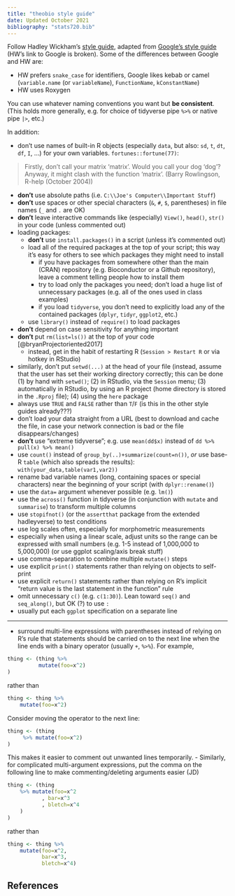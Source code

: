 ```yaml
---
title: "theobio style guide"
date: Updated October 2021
bibliography: "stats720.bib"
---
```


<!-- FIXME: why do square brackets get mangled??? -->
<!-- Something to do with the two-step process (html via md) -->

Follow Hadley Wickham's [style guide](http://adv-r.had.co.nz/Style.html), adapted from [Google's style guide](https://google.github.io/styleguide/Rguide.xml) (HW's link to Google is broken). Some of the differences between Google and HW are:

- HW prefers `snake_case` for identifiers, Google likes kebab or camel (`variable.name` (or `variableName`), `FunctionName`, `kConstantName`)
- HW uses Roxygen

You can use whatever naming conventions you want but **be consistent**. (This holds more generally, e.g. for choice of tidyverse pipe `%>%` or native pipe `|>`, etc.)

In addition:

- don't use names of built-in R objects (especially `data`, but also: `sd`, `t`, `dt`, `df`, `I`, ...) for your own variables. `fortunes::fortune(77)`:

> Firstly, don't call your matrix 'matrix'. Would you call your dog 'dog'? Anyway, it might clash with the function 'matrix'. (Barry Rowlingson, R-help (October 2004))

- **don't** use absolute paths (i.e. `C:\\Joe's Computer\\Important Stuff`)
- **don't** use spaces or other special characters (`&`, `#`, `$`, parentheses) in file names (`_` and `.` are OK)
- **don't** leave interactive commands like (especially) `View()`, `head()`, `str()` in your code (unless commented out)
- loading packages:
	- **don't** use `install.packages()` in a script (unless it's commented out)	
	- load all of the required packages at the top of your script; this way it's easy for others to see which packages they might need to install
	     - if you have packages from somewhere other than the main (CRAN) repository (e.g. Bioconductor or a Github repository), leave a comment telling people how to install them
	 	- try to load only the packages you need; don't load a huge list of unnecessary packages (e.g. all of the ones used in class examples)
		- if you load `tidyverse`, you don't need to explicitly load any of the contained packages (`dplyr`, `tidyr`, `ggplot2`, etc.)
    - use `library()` instead of `require()` to load packages
- **don't** depend on case sensitivity for anything important
- **don't** put `rm(list=ls())` at the top of your code [@bryanProjectoriented2017]
	- instead, get in the habit of restarting R (`Session > Restart R` or via hotkey in RStudio)
- similarly, don't put `setwd(...)` at the head of your file (instead, assume that the user has set their working directory correctly; this can be done (1) by hand with `setwd()`; (2) in RStudio, via the `Session` menu; (3) automatically in RStudio, by using an R project (home directory is stored in the `.Rproj` file); (4) using the `here` package	
- always use `TRUE` and `FALSE` rather than `T`/`F` (is this in the other style guides already???)
- don't load your data straight from a URL (best to download and cache the file, in case your network connection is bad or the file disappears/changes)
- **don't** use "extreme tidyverse"; e.g. use `mean(dd$x)` instead of `dd %>% pull(x) %>% mean()`
- use `count()` instead of `group_by(..)+summarize(count=n())`, *or* use base-R `table` (which also spreads the results): `with(your_data,table(var1,var2))`
- rename bad variable names (long, containing spaces or special characters) near the beginning of your script (with `dplyr::rename()`)
- use the `data=` argument whenever possible (e.g. `lm()`)
- use the `across()` function in tidyverse (in conjunction with `mutate` and `summarise`) to transform multiple columns
- use `stopifnot()` (or the `assertthat` package from the extended hadleyverse) to test conditions
- use log scales often, especially for morphometric measurements
- especially when using a linear scale, adjust units so the range can be expressed with small numbers (e.g. 1-5 instead of 1,000,000 to 5,000,000) (or use ggplot scaling/axis break stuff)
- use comma-separation to combine multiple `mutate()` steps
- use explicit `print()` statements rather than relying on objects to self-print
- use explicit `return()` statements rather than relying on R's implicit "return value is the last statement in the function" rule
- omit unnecessary `c()` (e.g. `c(1:30)`). Lean toward `seq()` and `seq_along()`, but OK (?) to use `:`
- usually put each `ggplot` specification on a separate line

---

- surround multi-line expressions with parentheses instead of relying on R's rule that statements should be carried on to the next line when the line ends with a binary operator (usually `+`, `%>%`). For example,
```r
thing <- (thing %>%
          mutate(foo=x^2)
)
```
rather than
```r
thing <- thing %>%
    mutate(foo=x^2)
```
Consider moving the operator to the next line:
```r
thing <- (thing
     %>% mutate(foo=x^2)
)
```
This makes it easier to comment out unwanted lines temporarily.
- Similarly, for complicated multi-argument expressions, put the comma on the following line to make commenting/deleting arguments easier (JD)
```r
thing <- (thing 
    %>% mutate(foo=x^2
           , bar=x^3
           , bletch=x^4
	)
)
```
rather than
```r
thing <- thing %>%
    mutate(foo=x^2,
           bar=x^3,
           bletch=x^4)
```

## References

